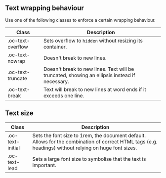 
<Meta title="Basics/Utilities/Text" />

## Text wrapping behaviour

Use one of the following classes to enforce a certain wrapping behaviour.

| Class             | Description                                                                                   |
| ----------------- | --------------------------------------------------------------------------------------------- |
| .oc-text-overflow | Sets overflow to `hidden` without resizing its container.                                     |
| .oc-text-nowrap   | Doesn't break to new lines.                                                                   |
| .oc-text-truncate | Doesn't break to new lines. Text will be truncated, showing an ellipsis instead if necessary. |
| .oc-text-break    | Text will break to new lines at word ends if it exceeds one line.                             |

## Text size

| Class            | Description                                                                                                                                           |
| ---------------- | ----------------------------------------------------------------------------------------------------------------------------------------------------- |
| .oc-text-initial | Sets the font size to 1rem, the document default. Allows for the combination of correct HTML tags (e.g. headings) without relying on huge font sizes. |
| .oc-text-lead    | Sets a large font size to symbolise that the text is important.                                                                                       |
